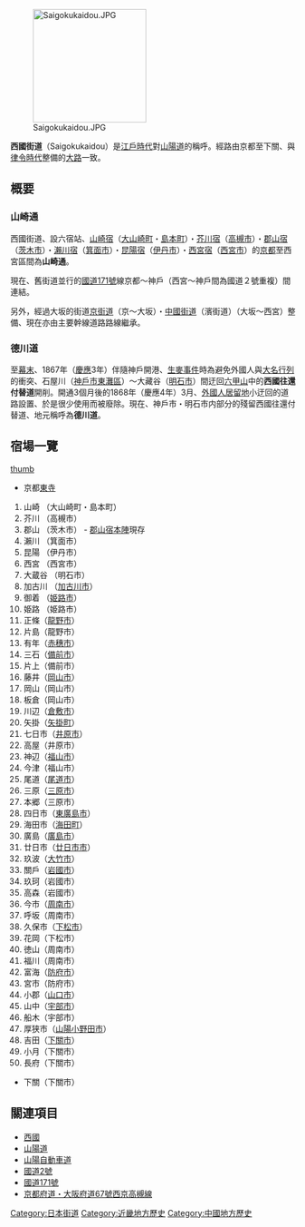 [[Image:Saigokukaidou.JPG|200px]]

'''西國街道'''（Saigokukaidou）是[[江戶時代|江戶時代]]對[[山陽道|山陽道]]的稱呼。經路由京都至下關、與[[律令制|律令時代]]整備的[[大路|大路]]一致。

== 概要 ==
=== 山崎通 ===
西國街道、設六宿站、[[山崎宿|山崎宿]]（[[大山崎町|大山崎町]]・[[島本町|島本町]]）・[[芥川宿|芥川宿]]（[[高槻市|高槻市]]）・[[郡山宿|郡山宿]]（[[茨木市|茨木市]]）・[[瀨川宿|瀨川宿]]（[[箕面市|箕面市]]）・[[昆陽宿|昆陽宿]]（[[伊丹市|伊丹市]]）・[[西宮宿|西宮宿]]（[[西宮市|西宮市]]）的[[京都|京都]]至西宮區間為'''山崎通'''。

現在、舊街道並行的[[國道171號|國道171號]]線京都～神戶（西宮～神戶間為國道２號重複）間連結。

另外，經過大坂的街道[[京街道|京街道]]（京～大坂）・[[中國街道|中國街道]]（濱街道）（大坂～西宮）整備、現在亦由主要幹線道路路線繼承。

=== 德川道 ===
至[[幕末|幕末]]、1867年（[[慶應|慶應]]3年）伴隨神戶開港、[[生麥事件|生麥事件]]時為避免外國人與[[大名行列|大名行列]]的衝突、石屋川（[[神戶市|神戶市]][[東灘區|東灘區]]）～大藏谷（[[明石市|明石市]]）間迂回[[六甲山地|六甲山]]中的'''西國往還付替道'''開削。開通3個月後的1868年（慶應4年）3月、[[外國人居留地|外國人居留地]]小迂回的道路設置、於是很少使用而被廢除。現在、神戶市・明石市内部分的殘留西國往還付替道、地元稱呼為'''德川道'''。

== 宿場一覽 ==
[[FILE:標識.jpg|thumb]]
* 京都[[東寺|東寺]]
# 山崎 （大山崎町・島本町）
# 芥川 （高槻市）
# 郡山 （茨木市） - [[郡山宿本陣|郡山宿本陣]]現存
# 瀨川 （箕面市）
# 昆陽 （伊丹市）
# 西宮 （西宮市）
# 大蔵谷 （明石市）
# 加古川 （[[加古川市|加古川市]]）
# 御着 （[[姫路市|姫路市]]）
# 姫路 （姫路市）
# 正條（[[龍野市|龍野市]]）
# 片島（龍野市）
# 有年（[[赤穗市|赤穗市]]）
# 三石（[[備前市|備前市]]）
# 片上（備前市）
# 藤井（[[岡山市|岡山市]]）
# 岡山（岡山市）
# 板倉（岡山市）
# 川辺（[[倉敷市|倉敷市]]）
# 矢掛（[[矢掛町|矢掛町]]）
# 七日市（[[井原市|井原市]]）
# 高屋（井原市）
# 神辺（[[福山市|福山市]]）
# 今津（福山市）
# 尾道（[[尾道市|尾道市]]）
# 三原（[[三原市|三原市]]）
# 本郷（三原市）
# 四日市（[[東廣島市|東廣島市]]）
# 海田市（[[海田町|海田町]]）
# 廣島（[[廣島市|廣島市]]）
# 廿日市（[[廿日市市|廿日市市]]）
# 玖波（[[大竹市|大竹市]]）
# 關戶（[[岩國市|岩國市]]）
# 玖珂（岩國市）
# 高森（岩國市）
# 今市（[[周南市|周南市]]）
# 呼坂（周南市）
# 久保市（[[下松市|下松市]]）
# 花岡（下松市）
# 徳山（周南市）
# 福川（周南市）
# 富海（[[防府市|防府市]]）
# 宮市（防府市）
# 小郡（[[山口市|山口市]]）
# 山中（[[宇部市|宇部市]]）
# 船木（宇部市）
# 厚狭市（[[山陽小野田市|山陽小野田市]]）
# 吉田（[[下關市|下關市]]）
# 小月（下關市）
# 長府（下關市）
* 下關（下關市）

== 關連項目 ==
* [[西國|西國]]
* [[山陽道|山陽道]]
* [[山陽自動車道|山陽自動車道]]
* [[國道2號_(日本)|國道2號]]
* [[國道171號|國道171號]]
* [[京都府道・大阪府道67號西京高槻線|京都府道・大阪府道67號西京高槻線]]

[[Category:日本街道|Category:日本街道]]
[[Category:近畿地方歷史|Category:近畿地方歷史]]
[[Category:中國地方歷史|Category:中國地方歷史]]